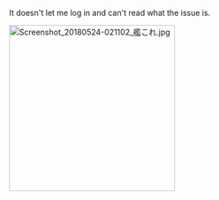 It doesn't let me log in and can't read what the issue is.

[[File:Screenshot_20180524-021102_艦これ.jpg|thumb|300px]]<ac_metadata title="Anyone know what this error message says?"> </ac_metadata>